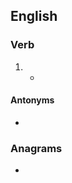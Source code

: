 ==English==

===Verb===
{{head|en|verb form}}

# {{en-past of|nationalise}}
#* {{quote-journal|en|date=2021 November 17|author=Anthony Lambert||title=How do we grow the leisure market?|journal=RAIL|issue=944|page=37|text=It is a canard trotted out by lazy or tendentious journalists that '''nationalised''' British Railways lacked entrepreneurial flair.}}

====Antonyms====
* {{l|en|unnationalised}}

===Anagrams===
* {{anagrams|en|a=aadeiilnnost|desalination}}
